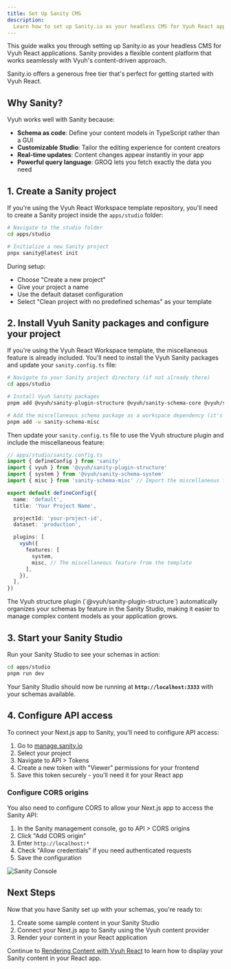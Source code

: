 ```yaml
---
title: Set Up Sanity CMS
description:
  Learn how to set up Sanity.io as your headless CMS for Vyuh React applications
---
```



This guide walks you through setting up Sanity.io as your headless CMS for Vyuh
React applications. Sanity provides a flexible content platform that works
seamlessly with Vyuh's content-driven approach.

<Aside type="tip">
  Sanity.io offers a generous free tier that's perfect for getting started with
  Vyuh React.
</Aside>

## Why Sanity?

Vyuh works well with Sanity because:

- **Schema as code**: Define your content models in TypeScript rather than a GUI
- **Customizable Studio**: Tailor the editing experience for content creators
- **Real-time updates**: Content changes appear instantly in your app
- **Powerful query language**: GROQ lets you fetch exactly the data you need

## 1. Create a Sanity project

If you're using the Vyuh React Workspace template repository, you'll need to
create a Sanity project inside the `apps/studio` folder:

```bash
# Navigate to the studio folder
cd apps/studio

# Initialize a new Sanity project
pnpx sanity@latest init
```

During setup:

- Choose "Create a new project"
- Give your project a name
- Use the default dataset configuration
- Select "Clean project with no predefined schemas" as your template

## 2. Install Vyuh Sanity packages and configure your project

If you're using the Vyuh React Workspace template, the miscellaneous feature is
already included. You'll need to install the Vyuh Sanity packages and update
your `sanity.config.ts` file:

```bash
# Navigate to your Sanity project directory (if not already there)
cd apps/studio

# Install Vyuh Sanity packages
pnpm add @vyuh/sanity-plugin-structure @vyuh/sanity-schema-core @vyuh/sanity-schema-system

# Add the miscellaneous schema package as a workspace dependency (it's already in the workspace)
pnpm add -w sanity-schema-misc
```

Then update your `sanity.config.ts` file to use the Vyuh structure plugin and
include the miscellaneous feature:

```typescript {5,18}
// apps/studio/sanity.config.ts
import { defineConfig } from 'sanity'
import { vyuh } from '@vyuh/sanity-plugin-structure'
import { system } from '@vyuh/sanity-schema-system'
import { misc } from 'sanity-schema-misc' // Import the miscellaneous feature

export default defineConfig({
  name: 'default',
  title: 'Your Project Name',

  projectId: 'your-project-id',
  dataset: 'production',

  plugins: [
    vyuh({
      features: [
        system,
        misc, // The miscellaneous feature from the template
      ],
    }),
  ],
})
```

<Aside type="note" title="Vyuh Sanity Plugin">
  The Vyuh structure plugin (`@vyuh/sanity-plugin-structure`) automatically
  organizes your schemas by feature in the Sanity Studio, making it easier to
  manage complex content models as your application grows.
</Aside>

## 3. Start your Sanity Studio

Run your Sanity Studio to see your schemas in action:

```bash
cd apps/studio
pnpm run dev
```

Your Sanity Studio should now be running at **`http://localhost:3333`** with
your schemas available.

## 4. Configure API access

To connect your Next.js app to Sanity, you'll need to configure API access:

1. Go to [manage.sanity.io](https://manage.sanity.io)
2. Select your project
3. Navigate to API > Tokens
4. Create a new token with "Viewer" permissions for your frontend
5. Save this token securely - you'll need it for your React app

### Configure CORS origins

You also need to configure CORS to allow your Next.js app to access the Sanity
API:

1. In the Sanity management console, go to API > CORS origins
2. Click "Add CORS origin"
3. Enter `http://localhost:*`
4. Check "Allow credentials" if you need authenticated requests
5. Save the configuration

![Sanity Console](./sanity-manage-console.png)

## Next Steps

Now that you have Sanity set up with your schemas, you're ready to:

1. Create some sample content in your Sanity Studio
2. Connect your Next.js app to Sanity using the Vyuh content provider
3. Render your content in your React application

Continue to [Rendering Content with Vyuh React](/react/guides/rendering-content)
to learn how to display your Sanity content in your React app.
